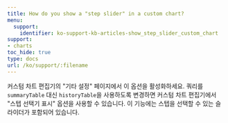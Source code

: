 ---
title: How do you show a "step slider" in a custom chart?
menu:
  support:
    identifier: ko-support-kb-articles-show_step_slider_custom_chart
support:
- charts
toc_hide: true
type: docs
url: /ko/support/:filename
---

커스텀 차트 편집기의 "기타 설정" 페이지에서 이 옵션을 활성화하세요. 쿼리를 `summaryTable` 대신 `historyTable`을 사용하도록 변경하면 커스텀 차트 편집기에서 "스텝 선택기 표시" 옵션을 사용할 수 있습니다. 이 기능에는 스텝을 선택할 수 있는 슬라이더가 포함되어 있습니다.
